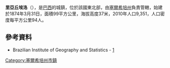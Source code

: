 {{coord|10|43|40|S|37|11|13|W|scale:30000|display=title}}

'''里亞丘埃洛'''（{{lang-pt|Riachuelo}}），是[[巴西|巴西]]的城鎮，位於該國東北部，由[[塞爾希培州|塞爾希培州]]負責管轄，始建於1874年3月31日，面積99平方公里，海拔高度37米，2010年人口9,351，人口密度每平方公里94人。

==參考資料==
*Brazilian Institute of Geography and Statistics - [http://www.ibge.gov.br/cidadesat/default.php] {{Wayback|url=http://www.ibge.gov.br/cidadesat/default.php |date=20080611095922 }}

{{Brazil-geo-stub}}
{{塞爾希培州市鎮}}
[[Category:塞爾希培州市鎮|Category:塞爾希培州市鎮]]